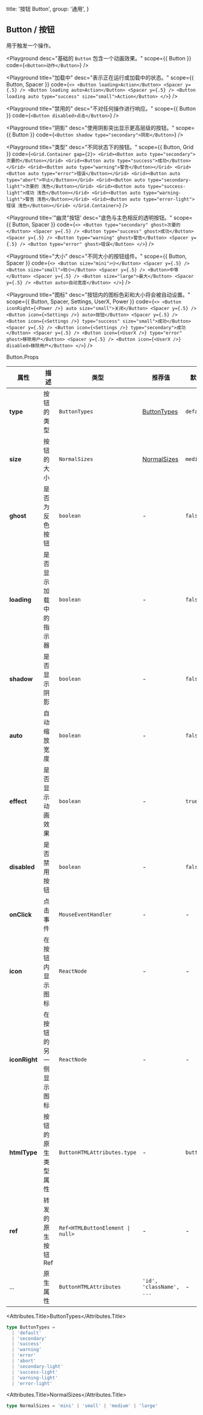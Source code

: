 
  title: '按钮 Button',
  group: '通用',
}

## Button / 按钮

用于触发一个操作。

<Playground
  desc="基础的 `Button` 包含一个动画效果。"
  scope={{ Button }}
  code={`
<Button>动作</Button>
`}
/>

<Playground
  title="加载中"
  desc="表示正在运行或加载中的状态。"
  scope={{ Button, Spacer }}
  code={`
<>
  <Button loading>Action</Button>
  <Spacer y={.5} />
  <Button loading auto>Action</Button>
  <Spacer y={.5} />
  <Button loading auto type="success" size="small">Action</Button>
</>
`}
/>

<Playground
  title="禁用的"
  desc="不对任何操作进行响应。"
  scope={{ Button }}
  code={`
<Button disabled>点击</Button>
`}
/>

<Playground
  title="阴影"
  desc="使用阴影突出显示更高层级的按钮。"
  scope={{ Button }}
  code={`
<Button shadow type="secondary">阴影</Button>
`}
/>

<Playground
  title="类型"
  desc="不同状态下的按钮。"
  scope={{ Button, Grid }}
  code={`
<Grid.Container gap={2}>
  <Grid><Button auto type="secondary">次要的</Button></Grid>
  <Grid><Button auto type="success">成功</Button></Grid>
  <Grid><Button auto type="warning">警告</Button></Grid>
  <Grid><Button auto type="error">错误</Button></Grid>
  <Grid><Button auto type="abort">中止</Button></Grid>
  <Grid><Button auto type="secondary-light">次要的 浅色</Button></Grid>
  <Grid><Button auto type="success-light">成功 浅色</Button></Grid>
  <Grid><Button auto type="warning-light">警告 浅色</Button></Grid>
  <Grid><Button auto type="error-light">错误 浅色</Button></Grid>
</Grid.Container>
`}
/>

<Playground
  title='"幽灵"按钮'
  desc="底色与主色相反的透明按钮。"
  scope={{ Button, Spacer }}
  code={`
<>
  <Button type="secondary" ghost>次要的</Button> <Spacer y={.5} />
  <Button type="success" ghost>成功</Button> <Spacer y={.5} />
  <Button type="warning" ghost>警告</Button> <Spacer y={.5} />
  <Button type="error" ghost>错误</Button>
</>
`}
/>

<Playground
  title="大小"
  desc="不同大小的按钮组件。"
  scope={{ Button, Spacer }}
  code={`
<>
  <Button size="mini">小</Button> <Spacer y={.5} />
  <Button size="small">较小</Button> <Spacer y={.5} />
  <Button>中等</Button> <Spacer y={.5} />
  <Button size="large">最大</Button> <Spacer y={.5} />
  <Button auto>自动宽度</Button>
</>
`}
/>

<Playground
  title="图标"
  desc="按钮内的图标色彩和大小将会被自动设置。"
  scope={{ Button, Spacer, Settings, UserX, Power }}
  code={`
<>
  <Button iconRight={<Power />} auto size="small">关闭</Button>
  <Spacer y={.5} />
  <Button icon={<Settings />} auto>按钮</Button>
  <Spacer y={.5} />
  <Button icon={<Settings />} type="success" size="small">成功</Button>
  <Spacer y={.5} />
  <Button icon={<Settings />} type="secondary">成功</Button>
  <Spacer y={.5} />
  <Button icon={<UserX />} type="error" ghost>移除用户</Button>
  <Spacer y={.5} />
  <Button icon={<UserX />} disabled>移除用户</Button>
</>
`}
/>

<Attributes edit="/pages/zh-cn/components/button.mdx">
<Attributes.Title>Button.Props</Attributes.Title>

| 属性          | 描述                   | 类型                                            | 推荐值                      | 默认      |
| ------------- | ---------------------- | ----------------------------------------------- | --------------------------- | --------- |
| **type**      | 按钮的类型             | `ButtonTypes`                                   | [ButtonTypes](#buttontypes) | `default` |
| **size**      | 按钮的大小             | `NormalSizes`                                   | [NormalSizes](#normalsizes) | `medium`  |
| **ghost**     | 是否为反色按钮         | `boolean`                                       | -                           | `false`   |
| **loading**   | 是否显示加载中的指示器 | `boolean`                                       | -                           | `false`   |
| **shadow**    | 是否显示阴影           | `boolean`                                       | -                           | `false`   |
| **auto**      | 自动缩放宽度           | `boolean`                                       | -                           | `false`   |
| **effect**    | 是否显示动画效果       | `boolean`                                       | -                           | `true`    |
| **disabled**  | 是否禁用按钮           | `boolean`                                       | -                           | `false`   |
| **onClick**   | 点击事件               | `MouseEventHandler`                             | -                           | -         |
| **icon**      | 在按钮内显示图标       | `ReactNode`                                     | -                           | -         |
| **iconRight** | 在按钮的另一侧显示图标 | `ReactNode`                                     | -                           | -         |
| **htmlType**  | 按钮的原生类型属性     | `ButtonHTMLAttributes.type`                     | -                           | `button`  |
| **ref**       | 转发的原生按钮 Ref     | <Code>Ref<HTMLButtonElement &#124; null></Code> | -                           | -         |
| ...           | 原生属性               | `ButtonHTMLAttributes`                          | `'id', 'className', ...`    | -         |

<Attributes.Title>ButtonTypes</Attributes.Title>

```ts
type ButtonTypes =
  | 'default'
  | 'secondary'
  | 'success'
  | 'warning'
  | 'error'
  | 'abort'
  | 'secondary-light'
  | 'success-light'
  | 'warning-light'
  | 'error-light'
```

<Attributes.Title>NormalSizes</Attributes.Title>

```ts
type NormalSizes = 'mini' | 'small' | 'medium' | 'large'
```

</Attributes>

